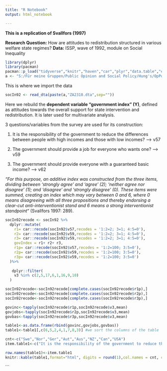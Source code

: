 ```yaml
---
title: "R Notebook"
output: html_notebook

---
```

**This is a replication of Svallfors (1997)** 

**Research Question:** How are attitudes to redistribution structured in various welfare state regimes?
**Data:** ISSP, wave of 1992, module on Social Inequality 

```r
library(dplyr)
library(pacman)
pacman::p_load("tidyverse","knitr","haven","car","plyr","data.table","expss","htmlTable","magrittr")
a <- "S:/Für meine Gruppen/Public Opinion and Social Policy/Hung's/OpPol/Data/ISSP/Social Inequality/"

```

This is where we import the data

```r
socIn92 <- read_dta(paste(a,"ZA2310.dta",sep=""))

```

Here we rebuild the **dependent variable "government index" (Y)**, defined as attitudes towards the overall support for state intervention and redistribution. It is later used for multivariate analysis. 

3 questions/variables from the survey are used for its construction: 

1. It is the responsibility of the government to reduce the differences between people with high incomes and those with low incomes? --> v57

2. The government should provide a job for everyone who wants one? --> v59

3. The government should provide everyone with a guaranteed basic income? --> v62

*“For this purpose, an additive index was constructed from the three items, dividing between 'strongly agree' and 'agree' (2); 'neither agree nor disagree' (1); and ‘disagree' and 'strongly disagree' (0). These items were summed, creating an index which may vary between 0 and 6, where 0 means disagreeing with all three propositions and thereby endorsing a clear-cut anti-interventionist stand and 6 means a strong interventionist standpoint“* (Svallfors 1997: 289). 

```r

socIn92recode <- socIn92 %>%  
  dplyr::mutate(
    r1= car::recode(socIn92$v57,recodes = '1:2=2; 3=1; 4:5=0'),
    r2= car::recode(socIn92$v59,recodes = '1:2=2; 3=1; 4:5=0'),
    r3= car::recode(socIn92$v59,recodes = '1:2=2; 3=1; 4:5=0'),
    govIndex = r1+ r2+ r3,
    r1p= car::recode(socIn92$v57,recodes = '1:2=100; 3:5=0'),
    r2p= car::recode(socIn92$v59,recodes = '1:2=100; 3:5=0'),
    r3p= car::recode(socIn92$v59,recodes = '1:2=100; 3:5=0')
  )%>%
  
   dplyr::filter(
    v3 %in% c(2,5,17,6,1,16,9,10)
  )

socIn92recode<-socIn92recode[complete.cases(socIn92recode$r1p),]
socIn92recode<-socIn92recode[complete.cases(socIn92recode$r2p),]
socIn92recode<-socIn92recode[complete.cases(socIn92recode$r3p),]

govinc<-tapply(socIn92recode$r1p,socIn92recode$v3,mean)
govjobs<-tapply(socIn92recode$r2p,socIn92recode$v3,mean)
govbas<-tapply(socIn92recode$r3p,socIn92recode$v3,mean)

table1<-as.data.frame(rbind(govinc,govjobs,govbas))
table1<-table1[,c(6,5,2,4,1,7,8,3)] #we sort the columns of the table

cnt<-c("Swe","Nor","Ger","Aut","Aus","NZ","Can","USA")
item.table1<-c("It is the responsibility of the government to reduce the differences between people with high incomes and those with low incomes?","The government should provide a job for everyone who wants one?","The government should provide everyone with a guaranteed basic income?")

row.names(table1)<-item.table1
knitr::kable(table1,format="html", digits = round(1),col.names = cnt, caption = "Table 1. Attitudes to redistribution in eight nations.")

```

```




